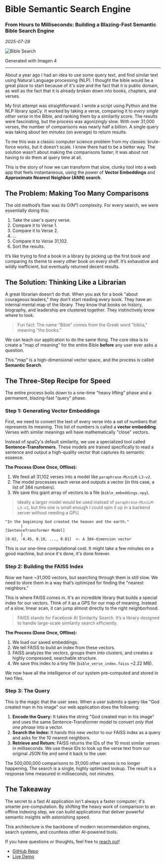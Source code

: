 
# Bible Semantic Search Engine

### From Hours to Milliseconds: Building a Blazing-Fast Semantic Bible Search Engine

_2025-07-28_

<Image
    src="/blog/other/bible-search.png"
    alt="Bible Search"
    className="rounded-lg mx-auto mb-2"
    width={600}
    height={200}
/>

<p className="text-center text-sm text-gray-500">Generated with Imagen 4</p>

---

About a year ago I had an idea to use some query text, and find similar text using Natural Language processing (NLP). I thought the bible would be a great place to start because of it's size and the fact that it is public domain, as well as the fact that it is already broken down into books, chapters, and verses.

My first attempt was straightforward. I wrote a script using Python and the NLP library spaCy. It worked by taking a verse, comparing it to _every single other verse_ in the Bible, and ranking them by a similarity score. The results were fascinating, but the process was agonizingly slow. With over 31,000 verses, the number of comparisons was nearly half a billion. A single query was taking about _ten minutes_ (on average) to return results.

To me this was a classic computer science problem from my classes: brute-force works, but it doesn’t scale. I knew there had to be a better way. The solution wasn’t about making the comparisons faster; it was about not having to do them at query time at all.

This is the story of how we can transform that slow, clunky tool into a web app that feels instantaneous, using the power of **Vector Embeddings** and **Approximate Nearest Neighbor (ANN) search**.

## The Problem: Making Too Many Comparisons

The old method’s flaw was its O(N²) complexity. For every search, we were essentially doing this:

1.  Take the user's query verse.
2.  Compare it to Verse 1.
3.  Compare it to Verse 2.
4.  ...
5.  Compare it to Verse 31,102.
6.  Sort the results.

It’s like trying to find a book in a library by picking up the first book and comparing its theme to every other book on every shelf. It’s exhaustive and wildly inefficient, but eventually returned decent results.

## The Solution: Thinking Like a Librarian

A great librarian doesn’t do that. When you ask for a book "about courageous leaders," they don't start reading every book. They have an internal mental map of the library. They know that books on history, biography, and leadership are clustered together. They instinctively know where to look.

> Fun fact: The name "Bible" comes from the Greek word "biblia," meaning "the books."

We can teach our application to do the same thing. The core idea is to create a "map of meaning" for the entire Bible **before** any user ever asks a question.

This "map" is a high-dimensional vector space, and the process is called **Semantic Search**.

## The Three-Step Recipe for Speed

The entire process boils down to a one-time "heavy lifting" phase and a permanent, blazing-fast "query" phase.

### Step 1: Generating Vector Embeddings

First, we need to convert the text of every verse into a set of numbers that represents its meaning. This list of numbers is called a **vector embedding**. Verses with similar meanings will have mathematically "close" vectors.

Instead of spaCy's default similarity, we use a specialized tool called **Sentence-Transformers**. These models are trained specifically to read a sentence and output a high-quality vector that captures its semantic essence.

**The Process (Done Once, Offline):**

1.  We feed all 31,102 verses into a model like `paraphrase-MiniLM-L3-v2`.
2.  The model processes each verse and outputs a vector (in this case, a list of 384 numbers).
3.  We save this giant array of vectors to a file (`bible_embeddings.npy`).

> Ideally a larger model would be used instead of `paraphrase-MiniLM-L3-v2`, but this one is small enough I could spin it up in a backend server without needing a GPU.

```
"In the beginning God created the heaven and the earth."
       |
[SentenceTransformer Model]
       |
[0.02, -0.45, 0.18, ..., 0.81]  <- A 384-dimension vector
```

This is our one-time computational cost. It might take a few minutes on a good machine, but once it's done, it's done forever.

### Step 2: Building the FAISS Index

Now we have ~31,000 vectors, but searching through them is still slow. We need to store them in a way that’s optimized for finding the "nearest neighbors."

This is where FAISS comes in. It's an incredible library that builds a special index for our vectors. Think of it as a GPS for our map of meaning. Instead of a slow, linear scan, it can jump almost directly to the right neighborhood.

> FAISS stands for Facebook AI Similarity Search. It’s a library designed to handle large-scale similarity search efficiently.

**The Process (Done Once, Offline):**

1.  We load our saved embeddings.
2.  We tell FAISS to build an index from these vectors.
3.  FAISS analyzes the vectors, groups them into clusters, and creates a highly compressed, searchable structure.
4.  We save this index to a tiny file (`bible_verse_index.faiss` ~2.22 MB).

We now have all the intelligence of our system pre-computed and stored in two files.

### Step 3: The Query

This is the magic that the user sees. When a user submits a query like "God created man in his image" our web application does the following:

1.  **Encode the Query:** It takes the string "God created man in his image" and uses the same Sentence-Transformer model to convert _only that one phrase_ into a vector.
2.  **Search the Index:** It hands this new vector to our FAISS index as a query and asks for the 10 nearest neighbors.
3.  **Retrieve and Return:** FAISS returns the IDs of the 10 most similar verses in milliseconds. We use these IDs to look up the verse text from our original JSON file and send it back to the user.

The 500,000,000 comparisons to 31,000 other verses is no longer happening. The search is a single, highly optimized lookup. The result is a response time measured in milliseconds, not minutes.

## The Takeaway

The secret to a fast AI application isn't always a faster computer; it's smarter pre-computation. By shifting the heavy work of comparison to an offline indexing step, we can build applications that deliver powerful semantic insights with astonishing speed.

This architecture is the backbone of modern recommendation engines, search systems, and countless other AI-powered tools.

If you have questions or thoughts, feel free to [reach out](/contact)!

- [GitHub Repo](https://github.com/eglenn-dev/bible-search)
- [Live Demo](https://bible.eglenn.dev)
